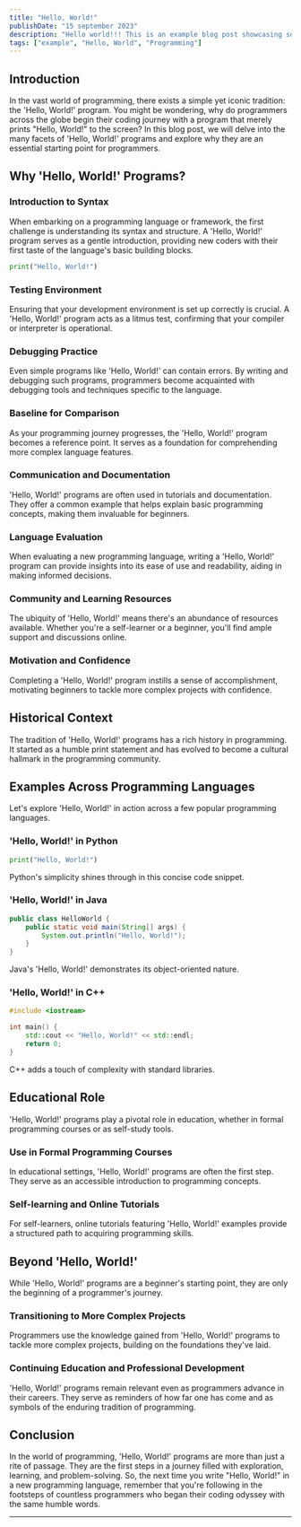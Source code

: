 ```yaml
---
title: "Hello, World!"
publishDate: "15 september 2023"
description: "Hello world!!! This is an example blog post showcasing some of the cool stuff Astro Cactus theme can do."
tags: ["example", "Hello, World", "Programming"]
---
```


## Introduction

In the vast world of programming, there exists a simple yet iconic tradition: the 'Hello, World!' program. You might be wondering, why do programmers across the globe begin their coding journey with a program that merely prints "Hello, World!" to the screen? In this blog post, we will delve into the many facets of 'Hello, World!' programs and explore why they are an essential starting point for programmers.

## Why 'Hello, World!' Programs?

### Introduction to Syntax

When embarking on a programming language or framework, the first challenge is understanding its syntax and structure. A 'Hello, World!' program serves as a gentle introduction, providing new coders with their first taste of the language's basic building blocks.

```python
print("Hello, World!")
```

### Testing Environment

Ensuring that your development environment is set up correctly is crucial. A 'Hello, World!' program acts as a litmus test, confirming that your compiler or interpreter is operational.

### Debugging Practice

Even simple programs like 'Hello, World!' can contain errors. By writing and debugging such programs, programmers become acquainted with debugging tools and techniques specific to the language.

### Baseline for Comparison

As your programming journey progresses, the 'Hello, World!' program becomes a reference point. It serves as a foundation for comprehending more complex language features.

### Communication and Documentation

'Hello, World!' programs are often used in tutorials and documentation. They offer a common example that helps explain basic programming concepts, making them invaluable for beginners.

### Language Evaluation

When evaluating a new programming language, writing a 'Hello, World!' program can provide insights into its ease of use and readability, aiding in making informed decisions.

### Community and Learning Resources

The ubiquity of 'Hello, World!' means there's an abundance of resources available. Whether you're a self-learner or a beginner, you'll find ample support and discussions online.

### Motivation and Confidence

Completing a 'Hello, World!' program instills a sense of accomplishment, motivating beginners to tackle more complex projects with confidence.

## Historical Context

The tradition of 'Hello, World!' programs has a rich history in programming. It started as a humble print statement and has evolved to become a cultural hallmark in the programming community.

## Examples Across Programming Languages

Let's explore 'Hello, World!' in action across a few popular programming languages.

### 'Hello, World!' in Python

```python
print("Hello, World!")
```

Python's simplicity shines through in this concise code snippet.

### 'Hello, World!' in Java

```java
public class HelloWorld {
    public static void main(String[] args) {
        System.out.println("Hello, World!");
    }
}
```

Java's 'Hello, World!' demonstrates its object-oriented nature.

### 'Hello, World!' in C++

```cpp
#include <iostream>

int main() {
    std::cout << "Hello, World!" << std::endl;
    return 0;
}
```

C++ adds a touch of complexity with standard libraries.

## Educational Role

'Hello, World!' programs play a pivotal role in education, whether in formal programming courses or as self-study tools.

### Use in Formal Programming Courses

In educational settings, 'Hello, World!' programs are often the first step. They serve as an accessible introduction to programming concepts.

### Self-learning and Online Tutorials

For self-learners, online tutorials featuring 'Hello, World!' examples provide a structured path to acquiring programming skills.

## Beyond 'Hello, World!'

While 'Hello, World!' programs are a beginner's starting point, they are only the beginning of a programmer's journey.

### Transitioning to More Complex Projects

Programmers use the knowledge gained from 'Hello, World!' programs to tackle more complex projects, building on the foundations they've laid.

### Continuing Education and Professional Development

'Hello, World!' programs remain relevant even as programmers advance in their careers. They serve as reminders of how far one has come and as symbols of the enduring tradition of programming.

## Conclusion

In the world of programming, 'Hello, World!' programs are more than just a rite of passage. They are the first steps in a journey filled with exploration, learning, and problem-solving. So, the next time you write "Hello, World!" in a new programming language, remember that you're following in the footsteps of countless programmers who began their coding odyssey with the same humble words.

---